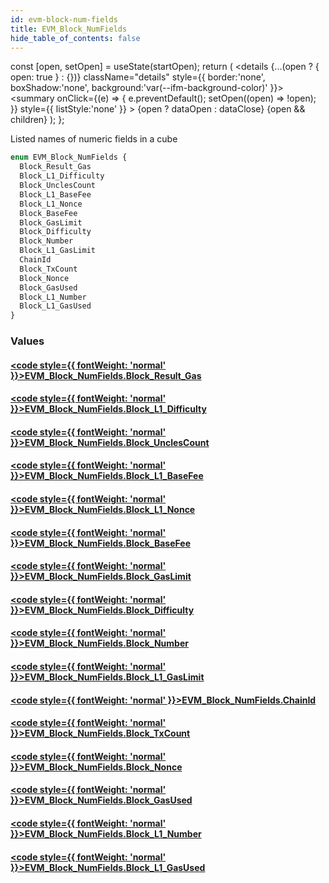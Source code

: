 ```yaml
---
id: evm-block-num-fields
title: EVM_Block_NumFields
hide_table_of_contents: false
---
```







  const [open, setOpen] = useState(startOpen);
  return (
    <details {...(open ? { open: true } : {})} className="details" style={{ border:'none', boxShadow:'none', background:'var(--ifm-background-color)' }}>
      <summary
        onClick={(e) => {
          e.preventDefault();
          setOpen((open) => !open);
        }}
        style={{ listStyle:'none' }}
      >
      {open ? dataOpen : dataClose}
      </summary>
      {open && children}
    </details>
  );
};




Listed names of numeric fields in a cube


```graphql
enum EVM_Block_NumFields {
  Block_Result_Gas
  Block_L1_Difficulty
  Block_UnclesCount
  Block_L1_BaseFee
  Block_L1_Nonce
  Block_BaseFee
  Block_GasLimit
  Block_Difficulty
  Block_Number
  Block_L1_GasLimit
  ChainId
  Block_TxCount
  Block_Nonce
  Block_GasUsed
  Block_L1_Number
  Block_L1_GasUsed
}
```




### Values

#### [<code style={{ fontWeight: 'normal' }}>EVM_Block_NumFields.<b>Block_Result_Gas</b></code>](#) 
> 
> 

#### [<code style={{ fontWeight: 'normal' }}>EVM_Block_NumFields.<b>Block_L1_Difficulty</b></code>](#) 
> 
> 

#### [<code style={{ fontWeight: 'normal' }}>EVM_Block_NumFields.<b>Block_UnclesCount</b></code>](#) 
> 
> 

#### [<code style={{ fontWeight: 'normal' }}>EVM_Block_NumFields.<b>Block_L1_BaseFee</b></code>](#) 
> 
> 

#### [<code style={{ fontWeight: 'normal' }}>EVM_Block_NumFields.<b>Block_L1_Nonce</b></code>](#) 
> 
> 

#### [<code style={{ fontWeight: 'normal' }}>EVM_Block_NumFields.<b>Block_BaseFee</b></code>](#) 
> 
> 

#### [<code style={{ fontWeight: 'normal' }}>EVM_Block_NumFields.<b>Block_GasLimit</b></code>](#) 
> 
> 

#### [<code style={{ fontWeight: 'normal' }}>EVM_Block_NumFields.<b>Block_Difficulty</b></code>](#) 
> 
> 

#### [<code style={{ fontWeight: 'normal' }}>EVM_Block_NumFields.<b>Block_Number</b></code>](#) 
> 
> 

#### [<code style={{ fontWeight: 'normal' }}>EVM_Block_NumFields.<b>Block_L1_GasLimit</b></code>](#) 
> 
> 

#### [<code style={{ fontWeight: 'normal' }}>EVM_Block_NumFields.<b>ChainId</b></code>](#) 
> 
> 

#### [<code style={{ fontWeight: 'normal' }}>EVM_Block_NumFields.<b>Block_TxCount</b></code>](#) 
> 
> 

#### [<code style={{ fontWeight: 'normal' }}>EVM_Block_NumFields.<b>Block_Nonce</b></code>](#) 
> 
> 

#### [<code style={{ fontWeight: 'normal' }}>EVM_Block_NumFields.<b>Block_GasUsed</b></code>](#) 
> 
> 

#### [<code style={{ fontWeight: 'normal' }}>EVM_Block_NumFields.<b>Block_L1_Number</b></code>](#) 
> 
> 

#### [<code style={{ fontWeight: 'normal' }}>EVM_Block_NumFields.<b>Block_L1_GasUsed</b></code>](#) 
> 
> 



